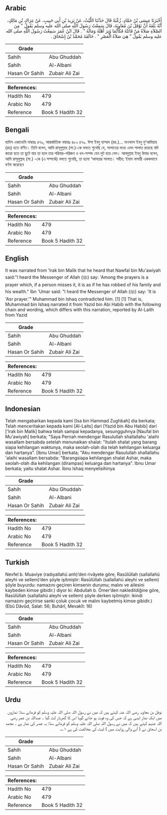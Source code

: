 ## Arabic


<div dir="rtl" lang="ar" style={{fontSize:'larger',backgroundColor:'#f8f9fa',padding:20}}>
أَخْبَرَنَا عِيسَى بْنُ حَمَّادٍ، زُغْبَةُ قَالَ حَدَّثَنَا اللَّيْثُ، عَنْ يَزِيدَ بْنِ أَبِي حَبِيبٍ، عَنْ عِرَاكِ بْنِ مَالِكٍ، أَنَّهُ بَلَغَهُ أَنَّ نَوْفَلَ بْنَ مُعَاوِيَةَ، قَالَ سَمِعْتُ رَسُولَ اللَّهِ صلى الله عليه وسلم يَقُولُ ‏"‏ مِنَ الصَّلاَةِ صَلاَةٌ مَنْ فَاتَتْهُ فَكَأَنَّمَا وُتِرَ أَهْلَهُ وَمَالَهُ ‏"‏ ‏.‏ قَالَ ابْنُ عُمَرَ سَمِعْتُ رَسُولَ اللَّهِ صلى الله عليه وسلم يَقُولُ ‏"‏ هِيَ صَلاَةُ الْعَصْرِ ‏"‏ ‏.‏ خَالَفَهُ مُحَمَّدُ بْنُ إِسْحَاقَ ‏.‏
</div>
<div style={{backgroundColor:'#f8f9fa',padding:20, marginBottom: 10}}><table> <thead> <tr> <th>Grade</th> <th></th> </tr> </thead> <tbody> <tr><td>Sahih</td><td>Abu Ghuddah</td></tr><tr><td>Sahih</td><td>Al-Albani</td></tr><tr><td>Hasan Or Sahih</td><td>Zubair Ali Zai</td></tr></tbody></table><table> <thead> <tr> <th>References:</th> <th></th> </tr> </thead> <tbody><tr><td>Hadith No</td><td>479</td></tr><tr><td>Arabic No</td><td>479</td></tr><tr><td>Reference</td><td>Book 5 Hadith 32</td></tr></tbody></table></div>

## Bengali


<div dir="ltr" lang="bn" style={{fontSize:'larger',backgroundColor:'#f8f9fa',padding:20}}>
হাদিস একাডেমি নাম্বারঃ ৪৭৯, আন্তর্জাতিক নাম্বারঃ ৪৮০ ৪৭৯. ঈসা ইবনু হাম্মাদ (রহ.)… নাওফাল ইবনু মু’আবিয়াহ (রাঃ) হতে বর্ণিত। তিনি বলেন, আমি রাসূলুল্লাহ (সা.)-কে বলতে শুনেছি যে, সালাতের মধ্যে এমন সালাত রয়েছে যদি কারো হতে তা ছুটে যায় তা হলে তার পরিবার-পরিজন ও ধন-সম্পদ যেন লুট হয়ে গেল। আবদুল্লাহ ইবনু উমার বলেন, আমি রাসূলুল্লাহ (সা.) -কে (এ সম্পর্কে) বলতে শুনেছি, তা হলো ‘আসরের সালাত। সহীহ: ইমাম নাসায়ী এককভাবে বর্ণনা করেছেন
</div>
<div style={{backgroundColor:'#f8f9fa',padding:20, marginBottom: 10}}><table> <thead> <tr> <th>Grade</th> <th></th> </tr> </thead> <tbody> <tr><td>Sahih</td><td>Abu Ghuddah</td></tr><tr><td>Sahih</td><td>Al-Albani</td></tr><tr><td>Hasan Or Sahih</td><td>Zubair Ali Zai</td></tr></tbody></table><table> <thead> <tr> <th>References:</th> <th></th> </tr> </thead> <tbody><tr><td>Hadith No</td><td>479</td></tr><tr><td>Arabic No</td><td>479</td></tr><tr><td>Reference</td><td>Book 5 Hadith 32</td></tr></tbody></table></div>

## English


<div dir="ltr" lang="en" style={{fontSize:'larger',backgroundColor:'#f8f9fa',padding:20}}>
It was narrated from 'Irak bin Malik that he heard that Nawfal bin Mu'awiyah said:"I heard the Messenger of Allah (ﷺ) say: 'Among the prayers is a prayer which, if a person misses it, it is as if he has robbed of his family and his wealth." Ibn 'Umar said: "I heard the Messenger of Allah (ﷺ) say: 'It is 'Asr prayer.'" Muhammad bin Ishaq contradicted him. [1] [1] That is, Muhammad bin Ishaq narrated it from Yazid bin Abi Habib with the following chain and wording, which differs with this narration, reported by Al-Laith from Yazid
</div>
<div style={{backgroundColor:'#f8f9fa',padding:20, marginBottom: 10}}><table> <thead> <tr> <th>Grade</th> <th></th> </tr> </thead> <tbody> <tr><td>Sahih</td><td>Abu Ghuddah</td></tr><tr><td>Sahih</td><td>Al-Albani</td></tr><tr><td>Hasan Or Sahih</td><td>Zubair Ali Zai</td></tr></tbody></table><table> <thead> <tr> <th>References:</th> <th></th> </tr> </thead> <tbody><tr><td>Hadith No</td><td>479</td></tr><tr><td>Arabic No</td><td>479</td></tr><tr><td>Reference</td><td>Book 5 Hadith 32</td></tr></tbody></table></div>

## Indonesian


<div dir="ltr" lang="id" style={{fontSize:'larger',backgroundColor:'#f8f9fa',padding:20}}>
Telah mengabarkan kepada kami [Isa bin Hammad Zughbah] dia berkata; Telah menceritakan kepada kami [Al-Laits] dari [Yazid bin Abu Habib] dari ['Irak bin Malik] bahwa telah sampai kepadanya, sesungguhnya [Naufal bin Mu'awiyah] berkata; "Saya Pernah mendengar Rasulullah shallallahu 'alaihi wasallam bersabda setelah menunaikan shalat: "Itulah shalat yang barang siapa kehilangan waktunya, maka seolah-olah dia telah kehilangan keluarga dan hartanya". [Ibnu Umar] berkata; "Aku mendengar Rasulullah shallallahu 'alaihi wasallam bersabda: "Barangsiapa kehilangan shalat Ashar, maka seolah-olah dia kehilangan (dirampas) keluarga dan hartanya". Ibnu Umar berkata; yaitu shalat Ashar. Ibnu Ishaq menyelisihinya
</div>
<div style={{backgroundColor:'#f8f9fa',padding:20, marginBottom: 10}}><table> <thead> <tr> <th>Grade</th> <th></th> </tr> </thead> <tbody> <tr><td>Sahih</td><td>Abu Ghuddah</td></tr><tr><td>Sahih</td><td>Al-Albani</td></tr><tr><td>Hasan Or Sahih</td><td>Zubair Ali Zai</td></tr></tbody></table><table> <thead> <tr> <th>References:</th> <th></th> </tr> </thead> <tbody><tr><td>Hadith No</td><td>479</td></tr><tr><td>Arabic No</td><td>479</td></tr><tr><td>Reference</td><td>Book 5 Hadith 32</td></tr></tbody></table></div>

## Turkish


<div dir="ltr" lang="tr" style={{fontSize:'larger',backgroundColor:'#f8f9fa',padding:20}}>
Nevfel b. Muaviye (radıyallahü anh)’den rivâyete göre, Rasûlüllah (sallallahü aleyhi ve sellem)’den şöyle işitmiştir: Rasûlüllah (sallallahü aleyhi ve sellem) şöyle buyurdu: namazını geçiren kimsenin durumu; malını ve ailesini kaybeden kimse gibidir.) diyor ki: Abdullah b. Ömer’den nakledildiğine göre, Rasûlüllah (sallallahü aleyhi ve sellem) şöyle derken işitmiştir: ikindi namazını geçirirse sanki çoluk çocuk ve malını kaybetmiş kimse gibidir.) (Ebû Dâvûd, Salat: 56; Buhârî, Mevakît: 16)
</div>
<div style={{backgroundColor:'#f8f9fa',padding:20, marginBottom: 10}}><table> <thead> <tr> <th>Grade</th> <th></th> </tr> </thead> <tbody> <tr><td>Sahih</td><td>Abu Ghuddah</td></tr><tr><td>Sahih</td><td>Al-Albani</td></tr><tr><td>Hasan Or Sahih</td><td>Zubair Ali Zai</td></tr></tbody></table><table> <thead> <tr> <th>References:</th> <th></th> </tr> </thead> <tbody><tr><td>Hadith No</td><td>479</td></tr><tr><td>Arabic No</td><td>479</td></tr><tr><td>Reference</td><td>Book 5 Hadith 32</td></tr></tbody></table></div>

## Urdu


<div dir="rtl" lang="ur" style={{fontSize:'larger',backgroundColor:'#f8f9fa',padding:20}}>
نوفل بن معاویہ رضی اللہ عنہ کہتے ہیں کہ میں نے رسول اللہ صلی اللہ علیہ وسلم کو فرماتے سنا: نمازوں میں ایک نماز ایسی ہے کہ جس کی وہ فوت ہو جائے گویا اس کا گھربار لٹ گیا ۔ عبداللہ بن عمر رضی اللہ عنہم کہتے ہیں کہ میں نے رسول اللہ صلی اللہ علیہ وسلم کو فرماتے سنا: یہ عصر کی نماز ہے ۔ محمد بن اسحاق نے ( آنے والی روایت میں ) لیث کی مخالفت کی ہے ۱؎۔
</div>
<div style={{backgroundColor:'#f8f9fa',padding:20, marginBottom: 10}}><table> <thead> <tr> <th>Grade</th> <th></th> </tr> </thead> <tbody> <tr><td>Sahih</td><td>Abu Ghuddah</td></tr><tr><td>Sahih</td><td>Al-Albani</td></tr><tr><td>Hasan Or Sahih</td><td>Zubair Ali Zai</td></tr></tbody></table><table> <thead> <tr> <th>References:</th> <th></th> </tr> </thead> <tbody><tr><td>Hadith No</td><td>479</td></tr><tr><td>Arabic No</td><td>479</td></tr><tr><td>Reference</td><td>Book 5 Hadith 32</td></tr></tbody></table></div>